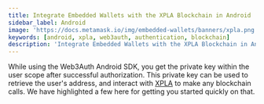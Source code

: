 ```yaml
---
title: Integrate Embedded Wallets with the XPLA Blockchain in Android
sidebar_label: Android
image: 'https://docs.metamask.io/img/embedded-wallets/banners/xpla.png'
keywords: [android, xpla, web3auth, authentication, blockchain]
description: 'Integrate Embedded Wallets with the XPLA Blockchain in Android | Embedded Wallets'
---
```



<SEO
  title="Integrate Embedded Wallets with the XPLA Blockchain in Android"
  description="Integrate Embedded Wallets with the XPLA Blockchain in Android | Embedded Wallets"
  image="https://docs.metamask.io/img/embedded-wallets/banners/xpla.png"
  slug="/embedded-wallets/connect-blockchain/evm/xpla/android"
/>

While using the Web3Auth Android SDK, you get the private key within the user scope after successful authorization. This private key can be used to retrieve the user's address, and interact with [XPLA](https://xpla.io/) to make any blockchain calls. We have highlighted a few here for getting you started quickly on that.

<EVMInteraction />
